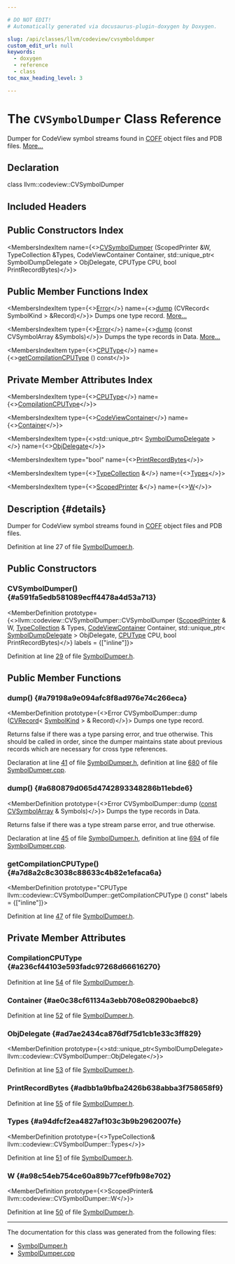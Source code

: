 ```yaml
---

# DO NOT EDIT!
# Automatically generated via docusaurus-plugin-doxygen by Doxygen.

slug: /api/classes/llvm/codeview/cvsymboldumper
custom_edit_url: null
keywords:
  - doxygen
  - reference
  - class
toc_max_heading_level: 3

---
```





# The `CVSymbolDumper` Class Reference

<DoxygenPage pluginConfig={pluginConfig}>

Dumper for CodeView symbol streams found in <a href="/docs/api/namespaces/llvm/coff">COFF</a> object files and PDB files. <a href="#details">More...</a>

## Declaration

<CodeBlock>class llvm::codeview::CVSymbolDumper</CodeBlock>

## Included Headers

<IncludesList>
<IncludesListItem
  filePath="llvm/DebugInfo/CodeView/SymbolDumper.h"
  permalink="/docs/api/files/include/include/llvm/include/llvm/debuginfo/include/llvm/debuginfo/codeview/symboldumper-h"
  isLocal="true" />
</IncludesList>

## Public Constructors Index

<MembersIndex>

<MembersIndexItem
  name={<><a href="#a591fa5edb581089ecff4478a4d53a713">CVSymbolDumper</a> (ScopedPrinter &amp;W, TypeCollection &amp;Types, CodeViewContainer Container, std::unique&#95;ptr&lt; SymbolDumpDelegate &gt; ObjDelegate, CPUType CPU, bool PrintRecordBytes)</>}>
</MembersIndexItem>

</MembersIndex>

## Public Member Functions Index

<MembersIndex>

<MembersIndexItem
  type={<><a href="/docs/api/classes/llvm/error">Error</a></>}
  name={<><a href="#a79198a9e094afc8f8ad976e74c266eca">dump</a> (CVRecord&lt; SymbolKind &gt; &amp;Record)</>}>
Dumps one type record. <a href="#a79198a9e094afc8f8ad976e74c266eca">More...</a>
</MembersIndexItem>

<MembersIndexItem
  type={<><a href="/docs/api/classes/llvm/error">Error</a></>}
  name={<><a href="#a680879d065d4742893348286b11ebde6">dump</a> (const CVSymbolArray &amp;Symbols)</>}>
Dumps the type records in Data. <a href="#a680879d065d4742893348286b11ebde6">More...</a>
</MembersIndexItem>

<MembersIndexItem
  type={<><a href="/docs/api/namespaces/llvm/codeview/#a3a314f44c015362563c5333db978173d">CPUType</a></>}
  name={<><a href="#a7d8a2c8c3038c88633c4b82e1efaca6a">getCompilationCPUType</a> () const</>}>
</MembersIndexItem>

</MembersIndex>

## Private Member Attributes Index

<MembersIndex>

<MembersIndexItem
  type={<><a href="/docs/api/namespaces/llvm/codeview/#a3a314f44c015362563c5333db978173d">CPUType</a></>}
  name={<><a href="#a236cf44103e593fadc97268d66616270">CompilationCPUType</a></>}>
</MembersIndexItem>

<MembersIndexItem
  type={<><a href="/docs/api/namespaces/llvm/codeview/#af483a6f5695bfa37be36c56ad2f175b6">CodeViewContainer</a></>}
  name={<><a href="#ae0c38cf61134a3ebb708e08290baebc8">Container</a></>}>
</MembersIndexItem>

<MembersIndexItem
  type={<>std::unique&#95;ptr&lt; <a href="/docs/api/classes/llvm/codeview/symboldumpdelegate">SymbolDumpDelegate</a> &gt;</>}
  name={<><a href="#ad7ae2434ca876df75d1cb1e33c3ff829">ObjDelegate</a></>}>
</MembersIndexItem>

<MembersIndexItem
  type="bool"
  name={<><a href="#adbb1a9bfba2426b638abba3f758658f9">PrintRecordBytes</a></>}>
</MembersIndexItem>

<MembersIndexItem
  type={<><a href="/docs/api/classes/llvm/codeview/typecollection">TypeCollection</a> &amp;</>}
  name={<><a href="#a94dfcf2ea4827af103c3b9b2962007fe">Types</a></>}>
</MembersIndexItem>

<MembersIndexItem
  type={<><a href="/docs/api/classes/llvm/scopedprinter">ScopedPrinter</a> &amp;</>}
  name={<><a href="#a98c54eb754ce60a89b77cef9fb98e702">W</a></>}>
</MembersIndexItem>

</MembersIndex>

## Description {#details}

Dumper for CodeView symbol streams found in <a href="/docs/api/namespaces/llvm/coff">COFF</a> object files and PDB files.

Definition at line 27 of file <a href="/docs/api/files/include/include/llvm/include/llvm/debuginfo/include/llvm/debuginfo/codeview/symboldumper-h">SymbolDumper.h</a>.

<SectionDefinition>

## Public Constructors

### CVSymbolDumper() {#a591fa5edb581089ecff4478a4d53a713}

<MemberDefinition
  prototype={<>llvm::codeview::CVSymbolDumper::CVSymbolDumper (<a href="/docs/api/classes/llvm/scopedprinter">ScopedPrinter</a> &amp; W, <a href="/docs/api/classes/llvm/codeview/typecollection">TypeCollection</a> &amp; Types, <a href="/docs/api/namespaces/llvm/codeview/#af483a6f5695bfa37be36c56ad2f175b6">CodeViewContainer</a> Container, std::unique&#95;ptr&lt; <a href="/docs/api/classes/llvm/codeview/symboldumpdelegate">SymbolDumpDelegate</a> &gt; ObjDelegate, <a href="/docs/api/namespaces/llvm/codeview/#a3a314f44c015362563c5333db978173d">CPUType</a> CPU, bool PrintRecordBytes)</>}
  labels = {["inline"]}>

Definition at line <a href="/docs/api/files/include/include/llvm/include/llvm/debuginfo/include/llvm/debuginfo/codeview/symboldumper-h/#l00029">29</a> of file <a href="/docs/api/files/include/include/llvm/include/llvm/debuginfo/include/llvm/debuginfo/codeview/symboldumper-h">SymbolDumper.h</a>.
</MemberDefinition>

</SectionDefinition>

<SectionDefinition>

## Public Member Functions

### dump() {#a79198a9e094afc8f8ad976e74c266eca}

<MemberDefinition
  prototype={<>Error CVSymbolDumper::dump (<a href="/docs/api/classes/llvm/codeview/cvrecord">CVRecord</a>&lt; <a href="/docs/api/namespaces/llvm/codeview/#ac3fd578f133e7ee0210c835b393bca59">SymbolKind</a> &gt; &amp; Record)</>}>
Dumps one type record.

Returns false if there was a type parsing error, and true otherwise. This should be called in order, since the dumper maintains state about previous records which are necessary for cross type references.

Declaration at line <a href="/docs/api/files/include/include/llvm/include/llvm/debuginfo/include/llvm/debuginfo/codeview/symboldumper-h/#l00041">41</a> of file <a href="/docs/api/files/include/include/llvm/include/llvm/debuginfo/include/llvm/debuginfo/codeview/symboldumper-h">SymbolDumper.h</a>, definition at line <a href="/docs/api/files/lib/lib/debuginfo/lib/debuginfo/codeview/symboldumper-cpp/#l00680">680</a> of file <a href="/docs/api/files/lib/lib/debuginfo/lib/debuginfo/codeview/symboldumper-cpp">SymbolDumper.cpp</a>.
</MemberDefinition>

### dump() {#a680879d065d4742893348286b11ebde6}

<MemberDefinition
  prototype={<>Error CVSymbolDumper::dump (<a href="/docs/api/files/lib/lib/target/lib/target/aarch64/aarch64promoteconstant-cpp/#a90f8350fecae261c25be85d38b451bff">const</a> <a href="/docs/api/namespaces/llvm/codeview/#a290687148df1bff1e309cd6af93dc035">CVSymbolArray</a> &amp; Symbols)</>}>
Dumps the type records in Data.

Returns false if there was a type stream parse error, and true otherwise.

Declaration at line <a href="/docs/api/files/include/include/llvm/include/llvm/debuginfo/include/llvm/debuginfo/codeview/symboldumper-h/#l00045">45</a> of file <a href="/docs/api/files/include/include/llvm/include/llvm/debuginfo/include/llvm/debuginfo/codeview/symboldumper-h">SymbolDumper.h</a>, definition at line <a href="/docs/api/files/lib/lib/debuginfo/lib/debuginfo/codeview/symboldumper-cpp/#l00694">694</a> of file <a href="/docs/api/files/lib/lib/debuginfo/lib/debuginfo/codeview/symboldumper-cpp">SymbolDumper.cpp</a>.
</MemberDefinition>

### getCompilationCPUType() {#a7d8a2c8c3038c88633c4b82e1efaca6a}

<MemberDefinition
  prototype="CPUType llvm::codeview::CVSymbolDumper::getCompilationCPUType () const"
  labels = {["inline"]}>

Definition at line <a href="/docs/api/files/include/include/llvm/include/llvm/debuginfo/include/llvm/debuginfo/codeview/symboldumper-h/#l00047">47</a> of file <a href="/docs/api/files/include/include/llvm/include/llvm/debuginfo/include/llvm/debuginfo/codeview/symboldumper-h">SymbolDumper.h</a>.
</MemberDefinition>

</SectionDefinition>

<SectionDefinition>

## Private Member Attributes

### CompilationCPUType {#a236cf44103e593fadc97268d66616270}

<MemberDefinition
  prototype="CPUType llvm::codeview::CVSymbolDumper::CompilationCPUType">

Definition at line <a href="/docs/api/files/include/include/llvm/include/llvm/debuginfo/include/llvm/debuginfo/codeview/symboldumper-h/#l00054">54</a> of file <a href="/docs/api/files/include/include/llvm/include/llvm/debuginfo/include/llvm/debuginfo/codeview/symboldumper-h">SymbolDumper.h</a>.
</MemberDefinition>

### Container {#ae0c38cf61134a3ebb708e08290baebc8}

<MemberDefinition
  prototype="CodeViewContainer llvm::codeview::CVSymbolDumper::Container">

Definition at line <a href="/docs/api/files/include/include/llvm/include/llvm/debuginfo/include/llvm/debuginfo/codeview/symboldumper-h/#l00052">52</a> of file <a href="/docs/api/files/include/include/llvm/include/llvm/debuginfo/include/llvm/debuginfo/codeview/symboldumper-h">SymbolDumper.h</a>.
</MemberDefinition>

### ObjDelegate {#ad7ae2434ca876df75d1cb1e33c3ff829}

<MemberDefinition
  prototype={<>std::unique&#95;ptr&lt;SymbolDumpDelegate&gt; llvm::codeview::CVSymbolDumper::ObjDelegate</>}>

Definition at line <a href="/docs/api/files/include/include/llvm/include/llvm/debuginfo/include/llvm/debuginfo/codeview/symboldumper-h/#l00053">53</a> of file <a href="/docs/api/files/include/include/llvm/include/llvm/debuginfo/include/llvm/debuginfo/codeview/symboldumper-h">SymbolDumper.h</a>.
</MemberDefinition>

### PrintRecordBytes {#adbb1a9bfba2426b638abba3f758658f9}

<MemberDefinition
  prototype="bool llvm::codeview::CVSymbolDumper::PrintRecordBytes">

Definition at line <a href="/docs/api/files/include/include/llvm/include/llvm/debuginfo/include/llvm/debuginfo/codeview/symboldumper-h/#l00055">55</a> of file <a href="/docs/api/files/include/include/llvm/include/llvm/debuginfo/include/llvm/debuginfo/codeview/symboldumper-h">SymbolDumper.h</a>.
</MemberDefinition>

### Types {#a94dfcf2ea4827af103c3b9b2962007fe}

<MemberDefinition
  prototype={<>TypeCollection&amp; llvm::codeview::CVSymbolDumper::Types</>}>

Definition at line <a href="/docs/api/files/include/include/llvm/include/llvm/debuginfo/include/llvm/debuginfo/codeview/symboldumper-h/#l00051">51</a> of file <a href="/docs/api/files/include/include/llvm/include/llvm/debuginfo/include/llvm/debuginfo/codeview/symboldumper-h">SymbolDumper.h</a>.
</MemberDefinition>

### W {#a98c54eb754ce60a89b77cef9fb98e702}

<MemberDefinition
  prototype={<>ScopedPrinter&amp; llvm::codeview::CVSymbolDumper::W</>}>

Definition at line <a href="/docs/api/files/include/include/llvm/include/llvm/debuginfo/include/llvm/debuginfo/codeview/symboldumper-h/#l00050">50</a> of file <a href="/docs/api/files/include/include/llvm/include/llvm/debuginfo/include/llvm/debuginfo/codeview/symboldumper-h">SymbolDumper.h</a>.
</MemberDefinition>

</SectionDefinition>

<hr/>

The documentation for this class was generated from the following files:

<ul>
<li><a href="/docs/api/files/include/include/llvm/include/llvm/debuginfo/include/llvm/debuginfo/codeview/symboldumper-h">SymbolDumper.h</a></li>
<li><a href="/docs/api/files/lib/lib/debuginfo/lib/debuginfo/codeview/symboldumper-cpp">SymbolDumper.cpp</a></li>
</ul>

</DoxygenPage>
